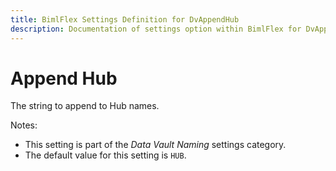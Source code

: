 ```yaml
---
title: BimlFlex Settings Definition for DvAppendHub
description: Documentation of settings option within BimlFlex for DvAppendHub
---
```

<head>
  <meta name="varigenceProduct" content="BimlFlex"></meta>
  <meta name="varigenceArticleType" content="Reference"></meta>
</head>

# Append Hub

The string to append to Hub names.

Notes:

* This setting is part of the *Data Vault Naming* settings category.
* The default value for this setting is `HUB`.

